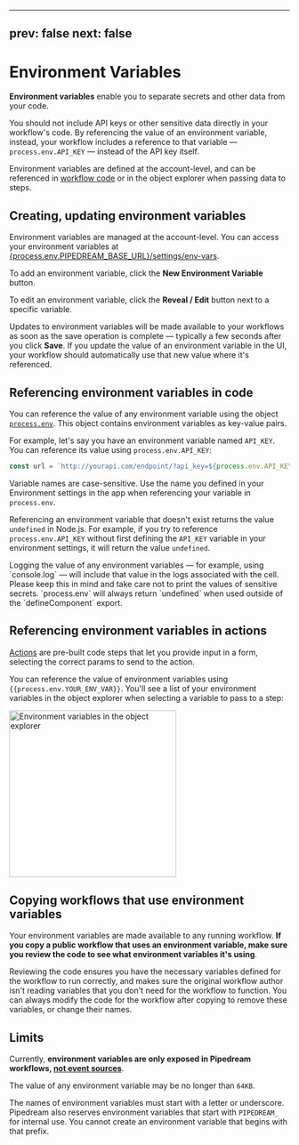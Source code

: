 
---
prev: false
next: false
---

# Environment Variables

**Environment variables** enable you to separate secrets and other data from your code.

You should not include API keys or other sensitive data directly in your workflow's code. By referencing the value of an environment variable, instead, your workflow includes a reference to that variable — `process.env.API_KEY` — instead of the API key itself.

Environment variables are defined at the account-level, and can be referenced in [workflow code](/code/) or in the object explorer when passing data to steps.



## Creating, updating environment variables

Environment variables are managed at the account-level. You can access your environment variables at <a href="https://pipedream.com/settings/env-vars">{process.env.PIPEDREAM_BASE_URL}/settings/env-vars</a>.

To add an environment variable, click the **New Environment Variable** button.

To edit an environment variable, click the **Reveal / Edit** button next to a specific variable.

Updates to environment variables will be made available to your workflows as soon as the save operation is complete — typically a few seconds after you click **Save**. If you update the value of an environment variable in the UI, your workflow should automatically use that new value where it's referenced.

## Referencing environment variables in code

You can reference the value of any environment variable using the object [`process.env`](https://nodejs.org/dist/latest-v10.x/docs/api/process.html#process_process_env). This object contains environment variables as key-value pairs.

For example, let's say you have an environment variable named `API_KEY`. You can reference its value using `process.env.API_KEY`:

```javascript
const url = `http://yourapi.com/endpoint/?api_key=${process.env.API_KEY}`;
```

Variable names are case-sensitive. Use the name you defined in your Environment settings in the app when referencing your variable in `process.env`.

Referencing an environment variable that doesn't exist returns the value `undefined` in Node.js. For example, if you try to reference `process.env.API_KEY` without first defining the `API_KEY` variable in your environment settings, it will return the value `undefined`.

<Callout type="warning" emoji="⚠">
Logging the value of any environment variables — for example, using `console.log` — will include that value in the logs associated with the cell. Please keep this in mind and take care not to print the values of sensitive secrets.
</Callout>

<Callout type="info" emoji="ℹ️">
`process.env` will always return `undefined` when used outside of the `defineComponent` export.
</Callout>

## Referencing environment variables in actions

[Actions](/components#actions) are pre-built code steps that let you provide input in a form, selecting the correct params to send to the action.

You can reference the value of environment variables using <code v-pre>{{process.env.YOUR_ENV_VAR}}</code>. You'll see a list of your environment variables in the object explorer when selecting a variable to pass to a step:

<div>
<img alt="Environment variables in the object explorer" width="300px" src="./images/env-vars-object-explorer.png">
</div>

## Copying workflows that use environment variables

Your environment variables are made available to any running workflow. **If you copy a public workflow that uses an environment variable, make sure you review the code to see what environment variables it's using**.

Reviewing the code ensures you have the necessary variables defined for the workflow to run correctly, and makes sure the original workflow author isn't reading variables that you don't need for the workflow to function. You can always modify the code for the workflow after copying to remove these variables, or change their names.

## Limits

Currently, **environment variables are only exposed in Pipedream workflows, [not event sources](https://github.com/PipedreamHQ/pipedream/issues/583)**.

The value of any environment variable may be no longer than `64KB`.

The names of environment variables must start with a letter or underscore. Pipedream also reserves environment variables that start with `PIPEDREAM_` for internal use. You cannot create an environment variable that begins with that prefix.

